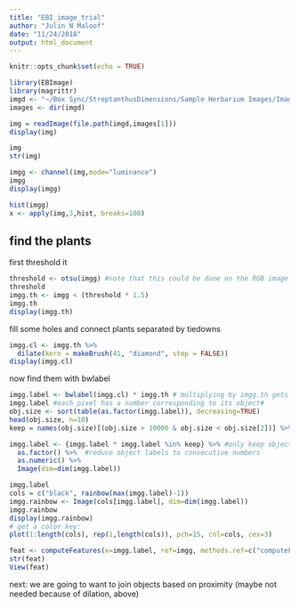 ```yaml
---
title: "EBI_image_trial"
author: "Julin N Maloof"
date: "11/24/2018"
output: html_document
---
```


```r
knitr::opts_chunk$set(echo = TRUE)
```

```r
library(EBImage)
library(magrittr)
imgd <- "~/Box Sync/StreptanthusDimensions/Sample Herbarium Images/Images/"
images <- dir(imgd)
```

```r
img = readImage(file.path(imgd,images[1]))
display(img)
```

```r
img
str(img)
```

```r
imgg <- channel(img,mode="luminance")
imgg
display(imgg)
```

```r
hist(imgg)
x <- apply(img,3,hist, breaks=100)
```


## find the plants

first threshold it
```r
threshold <- otsu(imgg) #note that this could be done on the RGB image also; see vignette
threshold
imgg.th <- imgg < (threshold * 1.5)
imgg.th
display(imgg.th)
```

fill some holes and connect plants separated by tiedowns
```r
imgg.cl <- imgg.th %>%
  dilate(kern = makeBrush(41, "diamond", step = FALSE))
display(imgg.cl)
```


now find them with bwlabel

```r
imgg.label <- bwlabel(imgg.cl) * imgg.th # multiplying by imgg.th gets rid of extra pixels added during dilation
imgg.label #each pixel has a number corresponding to its object#
obj.size <- sort(table(as.factor(imgg.label)), decreasing=TRUE)
head(obj.size, n=10)
keep = names(obj.size)[(obj.size > 10000 & obj.size < obj.size[2])] %>% as.numeric()

imgg.label <- {imgg.label * imgg.label %in% keep} %>% #only keep objects in size range
  as.factor() %>%  #reduce object labels to consecutive numbers
  as.numeric() %>% 
  Image(dim=dim(imgg.label)) 

imgg.label
cols = c("black", rainbow(max(imgg.label)-1))
imgg.rainbow <- Image(cols[imgg.label], dim=dim(imgg.label))
imgg.rainbow
display(imgg.rainbow)
# get a color key:
plot(1:length(cols), rep(1,length(cols)), pch=15, col=cols, cex=3)
```

```r
feat <- computeFeatures(x=imgg.label, ref=imgg, methods.ref=c("computeFeatures.basic", "computeFeatures.shape"))
str(feat)
View(feat)
```


next: we are going to want to join objects based on proximity (maybe not needed because of dilation, above)
